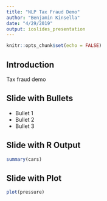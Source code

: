```yaml
---
title: "NLP Tax Fraud Demo"
author: "Benjamin Kinsella"
date: "4/29/2019"
output: ioslides_presentation
---
```


```r
knitr::opts_chunk$set(echo = FALSE)
```

## Introduction

Tax fraud demo

## Slide with Bullets

- Bullet 1
- Bullet 2
- Bullet 3

## Slide with R Output

```r
summary(cars)
```

## Slide with Plot

```r
plot(pressure)
```

